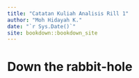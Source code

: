 ```yaml
--- 
title: "Catatan Kuliah Analisis Rill 1"
author: "Moh Hidayah K."
date: "`r Sys.Date()`"
site: bookdown::bookdown_site
---
```


# Down the rabbit-hole

